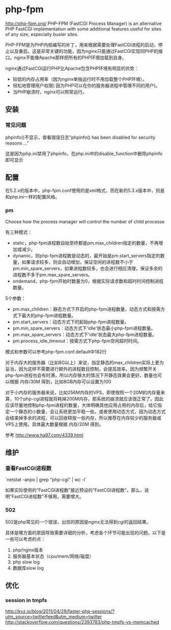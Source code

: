 = php-fpm =
[[http://php-fpm.org/]]
PHP-FPM (FastCGI Process Manager) is an alternative PHP FastCGI implementation with some additional features useful for sites of any size, especially busier sites.

PHP-FPM是为PHP内核编写的补丁，用来根据需要处理FastCGI进程的启动，停止以及重启。这是非常关键的功能，因为nginx只能通过FastCGI实现同PHP的接口。nginx不能像Apache那样把所有的PHP环境加载到自身。

nginx通过FastCGI运行PHP比Apache包含PHP环境有明显的优势：
* 较低的内存占用率（因为nginx单独运行时不用加载整个PHP环境）。
* 轻松地管理用户权限( 因为PHP可以在你的服务器进程中管理不同的用户)。
* 当PHP崩溃时，nginx可以照常运行。

== 安装 ==

=== 常见问题 ===
phpinfo()不显示，查看错误日志"phpinfo() has been disabled for security reasons ..."

这是因为php.ini禁用了phpinfo，在php.ini中的disable_function中删除phpinfo即可显示

== 配置 ==
在5.2.x的版本中，php-fpm.conf使用的是xml格式，而在新的5.3.x版本中，则是和php.ini一样的配置风格。

=== pm ===
Choose how the process manager will control the number of child processe

有三种模式：
* static，php-fpm进程数自始至终都是pm.max_children指定的数量，不再增加或减少。
* dynamic，则php-fpm进程数是动态的，最开始是pm.start_servers指定的数量，如果请求较多，则会自动增加，保证空闲的进程数不小于pm.min_spare_servers，如果进程数较多，也会进行相应清理，保证多余的进程数不多于pm.max_spare_servers。
* ondemand，php-fpm开始时数量为0，根据实际请求数和超时时间控制进程数量。

5个参数：
* pm.max_children：静态方式下开启的php-fpm进程数量，动态方式和按需方式下最大的php-fpm进程数量。
* pm.start_servers：动态方式下的起始php-fpm进程数量。
* pm.min_spare_servers：动态方式下'idle'状态最小php-fpm进程数量。
* pm.max_spare_servers：动态方式下'idle'状态最大php-fpm进程数量。
* pm.process_idle_timeout：按需方式下php-fpm空闲超时时间。

模式和参数可以参考php-fpm.conf.default中182行

对于内存大的服务器（比如8G以上）来说，指定静态的max_children实际上更为妥当，因为这样不需要进行额外的进程数目控制，会提高效率。因为频繁开关php-fpm进程也会有时滞，所以内存够大的情况下开静态效果会更好。数量也可以根据 内存/30M 得到，比如8GB内存可以设置为100

对于小内存的服务器来说，比如256M内存的VPS，即使按照一个20M的内存量来算，10个php-cgi进程就将耗掉200M内存，那系统的崩溃就应该很正常了。因此应该尽量地控制php-fpm进程的数量，大体明确其他应用占用的内存后，给它指定一个静态的小数量，会让系统更加平稳一些。或者使用动态方式，因为动态方式会结束掉多余的进程，可以回收释放一些内存，所以推荐在内存较少的服务器或VPS上使用。具体最大数量根据 内存/20M 得到。

参考 [[http://www.ha97.com/4339.html]]
== 维护 ==
=== 查看FastCGI进程数 ===
`netstat -anpo | grep "php-cgi" | wc -l`

如果实际使用的“FastCGI进程数”接近预设的“FastCGI进程数”，那么，说明“FastCGI进程数”不够用，需要增大。

=== 502 ===
502是php常见的一个错误，出现的原因是nginx无法得到cgi的返回结果。

具体是哪方面的原因导致需要详细的分析，考虑各个环节可能出现的问题。以下是一些可以考虑的点：
# php/nginx版本
# 服务器基本状态（cpu/mem/网络/磁盘）
# php slow log
# 数据库slow log

== 优化 ==
=== session in tmpfs ===
[[http://kvz.io/blog/2011/04/29/faster-php-sessions/?utm_source=twitterfeed&utm_medium=twitter]]
[[http://stackoverflow.com/questions/2393783/php-tmpfs-vs-memcached]]
